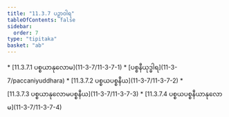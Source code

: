 ```yaml
---
title: "11.3.7 ပဉှာဝါရ"
tableOfContents: false
sidebar:
  order: 7
type: "tipitaka"
basket: "ab"
---
```



<DynamicBreadcrumb />



<TableOfContents>
* [11.3.7.1 ပစ္စယာနုလောမ](11-3-7/11-3-7-1)
* [ပစ္စနီယုဒ္ဓါရ](11-3-7/paccaniyuddhara)
* [11.3.7.2 ပစ္စယပစ္စနီယ](11-3-7/11-3-7-2)
* [11.3.7.3 ပစ္စယာနုလောမပစ္စနီယ](11-3-7/11-3-7-3)
* [11.3.7.4 ပစ္စယပစ္စနီယာနုလောမ](11-3-7/11-3-7-4)
</TableOfContents>